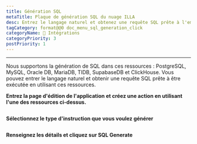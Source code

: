 ```yaml
---
title: Génération SQL
metaTitle: Plaque de génération SQL du nuage ILLA
desc: Entrez le langage naturel et obtenez une requête SQL prête à l'emploi
tagCategory: format@@0 doc_menu_sql_generation_click
categoryName: 🔨 Intégrations
categoryPriority: 3
postPriority: 1
---
```


* * *

<Heading hidden>Génération SQL</Heading>

Nous supportons la génération de SQL dans ces ressources : PostgreSQL, MySQL, Oracle DB, MariaDB, TIDB, SupabaseDB et ClickHouse. Vous pouvez entrer le langage naturel et obtenir une requête SQL prête à être exécutée en utilisant ces ressources. 

**Entrez la page d'édition de l'application et créez une action en utilisant l'une des ressources ci-dessus.** 

<img src='https://cdn.illacloud.com/official-website/img/docs/assemble/sql_generate.png' alt="" />

**Sélectionnez le type d'instruction que vous voulez générer**

<img src='https://cdn.illacloud.com/official-website/img/docs/assemble/sql_generate(1).gif' alt="" />

**Renseignez les détails et cliquez sur SQL Generate**

<img src='https://cdn.illacloud.com/official-website/img/docs/assemble/sql_generate(2).png' alt="" />
